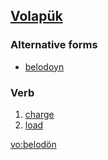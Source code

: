 ==[[Volapük]]==

===Alternative forms===
*[[belodoyn]]

===Verb===
{{infl|vo|verb}}

# [[charge]]
# [[load]]

[[vo:belodön]]